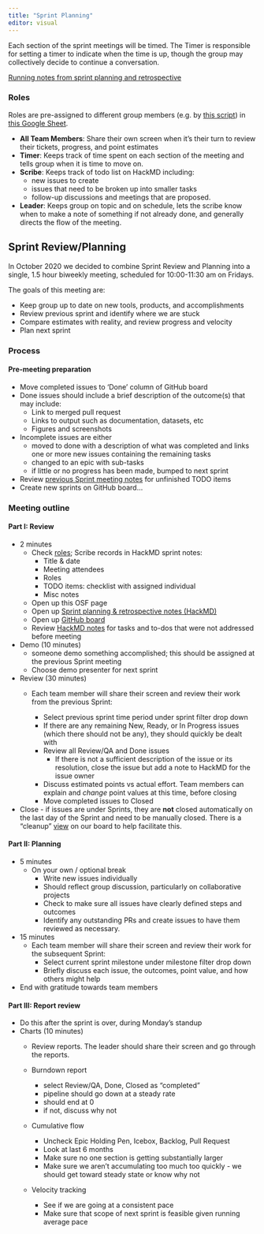 ```yaml
---
title: "Sprint Planning"
editor: visual
---
```


Each section of the sprint meetings will be timed.
The Timer is responsible for setting a timer to indicate when the time is up, though the group may collectively decide to continue a conversation.

[Running notes from sprint planning and retrospective](https://hackmd.io/ih-qR2B6RJ221MJEFeEqcA)

### Roles

Roles are pre-assigned to different group members (e.g. by [this script](https://github.com/cct-datascience/meeting-roles/blob/main/generate_roles.R)) in [this Google Sheet](https://docs.google.com/spreadsheets/d/1k4B59FdpGxAd2sNrgbXRLrYIVgcxjvnYF5yJoaIcOAA/edit#gid=0).

-   **All Team Members**: Share their own screen when it's their turn to review their tickets, progress, and point estimates
-   **Timer**: Keeps track of time spent on each section of the meeting and tells group when it is time to move on.
-   **Scribe**: Keeps track of todo list on HackMD including:
    -   new issues to create
    -   issues that need to be broken up into smaller tasks
    -   follow-up discussions and meetings that are proposed.
-   **Leader**: Keeps group on topic and on schedule, lets the scribe know when to make a note of something if not already done, and generally directs the flow of the meeting.

## Sprint Review/Planning

In October 2020 we decided to combine Sprint Review and Planning into a single, 1.5 hour biweekly meeting, scheduled for 10:00-11:30 am on Fridays.

The goals of this meeting are:

-   Keep group up to date on new tools, products, and accomplishments
-   Review previous sprint and identify where we are stuck
-   Compare estimates with reality, and review progress and velocity
-   Plan next sprint

### Process

#### Pre-meeting preparation

-   Move completed issues to 'Done' column of GitHub board
-   Done issues should include a brief description of the outcome(s) that may include:
    -   Link to merged pull request
    -   Links to output such as documentation, datasets, etc
    -   Figures and screenshots
-   Incomplete issues are either
    -   moved to done with a description of what was completed and links one or more new issues containing the remaining tasks
    -   changed to an epic with sub-tasks
    -   if little or no progress has been made, bumped to next sprint
-   Review [previous Sprint meeting notes](https://hackmd.io/ih-qR2B6RJ221MJEFeEqcA) for unfinished TODO items
-   Create new sprints on GitHub board...

### Meeting outline

#### Part I: Review

-   2 minutes
    -   Check [roles](https://docs.google.com/spreadsheets/d/1k4B59FdpGxAd2sNrgbXRLrYIVgcxjvnYF5yJoaIcOAA/edit#gid=0); Scribe records in HackMD sprint notes:
        -   Title & date
        -   Meeting attendees
        -   Roles
        -   TODO items: checklist with assigned individual
        -   Misc notes
    -   Open up this OSF page
    -   Open up [Sprint planning & retrospective notes (HackMD)](https://hackmd.io/ih-qR2B6RJ221MJEFeEqcA)
    -   Open up [GitHub board](https://github.com/orgs/cct-datascience/projects/8/)
    -   Review [HackMD notes](https://hackmd.io/ih-qR2B6RJ221MJEFeEqcA) for tasks and to-dos that were not addressed before meeting
-   Demo (10 minutes)
    -   someone demo something accomplished; this should be assigned at the previous Sprint meeting
    -   Choose demo presenter for next sprint
-   Review (30 minutes)
    -   Each team member will share their screen and review their work from the previous Sprint:

        -   Select previous sprint time period under sprint filter drop down
        -   If there are any remaining New, Ready, or In Progress issues (which there should not be any), they should quickly be dealt with
        -   Review all Review/QA and Done issues
            -   If there is not a sufficient description of the issue or its resolution, close the issue but add a note to HackMD for the issue owner
        -   Discuss estimated points vs actual effort. Team members can explain and *change* point values at this time, before closing\
        -   Move completed issues to Closed
-   Close - if issues are under Sprints, they are **not** closed automatically on the last day of the Sprint and need to be manually closed. There is a "cleanup" [view](https://github.com/orgs/cct-datascience/projects/8/views/10) on our board to help facilitate this.

#### Part II: Planning

-   5 minutes
    -   On your own / optional break
        -   Write new issues individually
        -   Should reflect group discussion, particularly on collaborative projects
        -   Check to make sure all issues have clearly defined steps and outcomes
        -   Identify any outstanding PRs and create issues to have them reviewed as necessary.
-   15 minutes
    -   Each team member will share their screen and review their work for the subsequent Sprint:
        -   Select current sprint milestone under milestone filter drop down
        -   Briefly discuss each issue, the outcomes, point value, and how others might help
-   End with gratitude towards team members

#### Part III: Report review

-   Do this after the sprint is over, during Monday's standup
-   Charts (10 minutes)
    -   Review reports.
        The leader should share their screen and go through the reports.

    -   Burndown report

        -   select Review/QA, Done, Closed as "completed"
        -   pipeline should go down at a steady rate
        -   should end at 0
        -   if not, discuss why not

    -   Cumulative flow

        -   Uncheck Epic Holding Pen, Icebox, Backlog, Pull Request
        -   Look at last 6 months
        -   Make sure no one section is getting substantially larger
        -   Make sure we aren't accumulating too much too quickly - we should get toward steady state or know why not

    -   Velocity tracking

        -   See if we are going at a consistent pace
        -   Make sure that scope of next sprint is feasible given running average pace
